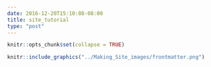 ```yaml
---
date: 2016-12-20T15:10:08-08:00
title: site_tutorial
type: "post"
---
```


```r
knitr::opts_chunk$set(collapse = TRUE)
```

```r
knitr::include_graphics("../Making_Site_images/frontmatter.png")
```